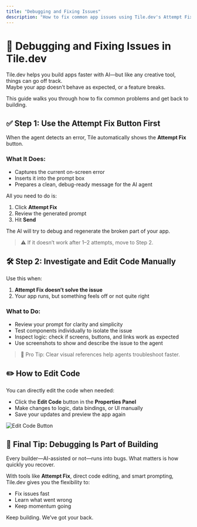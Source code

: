 ```yaml
---
title: "Debugging and Fixing Issues"
description: "How to fix common app issues using Tile.dev's Attempt Fix and manual code editing"
---
```


# 🐞 Debugging and Fixing Issues in Tile.dev

Tile.dev helps you build apps faster with AI—but like any creative tool, things can go off track.\
Maybe your app doesn’t behave as expected, or a feature breaks.

This guide walks you through how to fix common problems and get back to building.

## ✅ Step 1: Use the **Attempt Fix** Button First

When the agent detects an error, Tile automatically shows the **Attempt Fix** button.

### What It Does:

- Captures the current on-screen error
- Inserts it into the prompt box
- Prepares a clean, debug-ready message for the AI agent

All you need to do is:

1. Click **Attempt Fix**
2. Review the generated prompt
3. Hit **Send**

The AI will try to debug and regenerate the broken part of your app.

> ⚠️ If it doesn’t work after 1–2 attempts, move to Step 2.

## 🛠 Step 2: Investigate and Edit Code Manually

Use this when:

1. **Attempt Fix doesn’t solve the issue**
2. Your app runs, but something feels off or not quite right

### What to Do:

- Review your prompt for clarity and simplicity
- Test components individually to isolate the issue
- Inspect logic: check if screens, buttons, and links work as expected
- Use screenshots to show and describe the issue to the agent

> 🧠 Pro Tip: Clear visual references help agents troubleshoot faster.

## ✏️ How to Edit Code

You can directly edit the code when needed:

- Click the **Edit Code** button in the **Properties Panel**
- Make changes to logic, data bindings, or UI manually
- Save your updates and preview the app again

![Edit Code Button](./images/troubleshoot.png)

## 💬 Final Tip: Debugging Is Part of Building

Every builder—AI-assisted or not—runs into bugs. What matters is how quickly you recover.

With tools like **Attempt Fix**, direct code editing, and smart prompting, Tile.dev gives you the flexibility to:

- Fix issues fast
- Learn what went wrong
- Keep momentum going

Keep building. We’ve got your back.